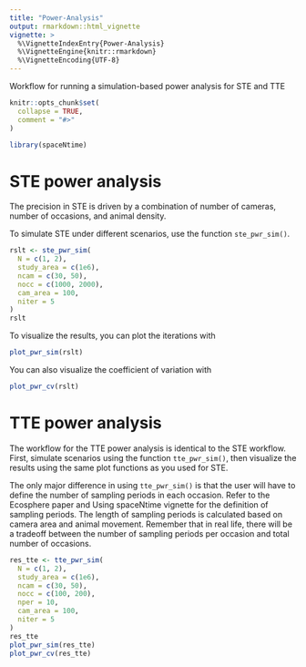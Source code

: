 ```yaml
---
title: "Power-Analysis"
output: rmarkdown::html_vignette
vignette: >
  %\VignetteIndexEntry{Power-Analysis}
  %\VignetteEngine{knitr::rmarkdown}
  %\VignetteEncoding{UTF-8}
---
```


Workflow for running a simulation-based power analysis for STE and TTE

```r
knitr::opts_chunk$set(
  collapse = TRUE,
  comment = "#>"
)
```

```r
library(spaceNtime)
```

# STE power analysis 

The precision in STE is driven by a combination of number of cameras, number of occasions, and animal density. 

To simulate STE under different scenarios, use the function `ste_pwr_sim()`.

```r
rslt <- ste_pwr_sim(
  N = c(1, 2),
  study_area = c(1e6),
  ncam = c(30, 50),
  nocc = c(1000, 2000),
  cam_area = 100,
  niter = 5
)
rslt
```

To visualize the results, you can plot the iterations with 
```r
plot_pwr_sim(rslt)
```

You can also visualize the coefficient of variation with 
```r
plot_pwr_cv(rslt)
```

# TTE power analysis 

The workflow for the TTE power analysis is identical to the STE workflow. First, simulate scenarios using the function `tte_pwr_sim()`, then visualize the results using the same plot functions as you used for STE. 

The only major difference in using `tte_pwr_sim()` is that the user will have to define the number of sampling periods in each occasion. Refer to the Ecosphere paper and Using spaceNtime vignette for the definition of sampling periods. The length of sampling periods is calculated based on camera area and animal movement. Remember that in real life, there will be a tradeoff between the number of sampling periods per occasion and total number of occasions. 

```r
res_tte <- tte_pwr_sim(
  N = c(1, 2),
  study_area = c(1e6),
  ncam = c(30, 50),
  nocc = c(100, 200),
  nper = 10,
  cam_area = 100,
  niter = 5
)
res_tte
plot_pwr_sim(res_tte)
plot_pwr_cv(res_tte)
```